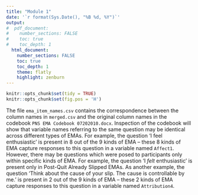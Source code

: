 ```yaml
---
title: "Module 1"
date: '`r format(Sys.Date(), "%B %d, %Y")`'
output: 
#  pdf_document:
#    number_sections: FALSE
#    toc: true
#    toc_depth: 1
  html_document:
    number_sections: FALSE
    toc: true
    toc_depth: 1
    theme: flatly
    highlight: zenburn
---
```


```r
knitr::opts_chunk$set(tidy = TRUE)
knitr::opts_chunk$set(fig.pos = 'H')
```


The file `ema_item_names.csv` contains the correspondence between the column names in `merged.csv` and the original column names in the codebook `PNS EMA Codebook 07202010.docx`. Inspection of the codebook will show that variable names referring to the same question may be identical across different types of EMAs. For example, the question 'I feel enthusiastic' is present in 8 out of the 9 kinds of EMA -- these 8 kinds of EMA capture responses to this question in a variable named `Affect1`. However, there may be questions which were posed to participants only within specific kinds of EMA. For example, the question 'I _felt_ enthusiastic' is present only in Post-Quit Already Slipped EMAs. As another example, the question 'Think about the cause of your slip. The cause is controllable by me.' is present in 2 out of the 9 kinds of EMA -- these 2 kinds of EMA capture responses to this question in a variable named `Attribution4`.






